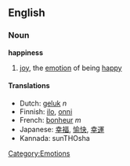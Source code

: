 ==English==

===Noun===
'''happiness'''
#[[joy]], the [[emotion]] of being [[happy]]

====Translations====
*Dutch: [[geluk]] ''n''
*Finnish: [[ilo]], [[onni]]
*French: [[bonheur]] ''m''
*Japanese: [[幸福]], [[愉快]], [[幸運]]
*Kannada: sunTHOsha

[[Category:Emotions]]